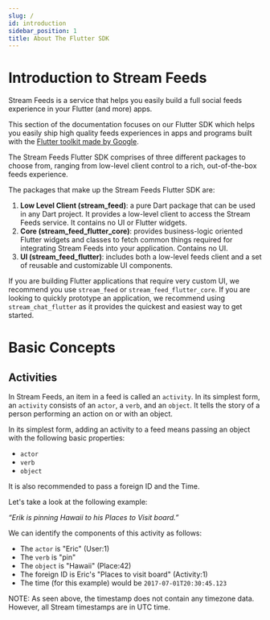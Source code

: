 ```yaml
---
slug: /
id: introduction
sidebar_position: 1
title: About The Flutter SDK
---
```

# Introduction to Stream Feeds

Stream Feeds is a service that helps you easily build a full social feeds experience in your Flutter (and more) apps.

This section of the documentation focuses on our Flutter SDK which helps you easily ship high quality feeds experiences in apps and programs built with the [Flutter toolkit made
by Google](https://flutter.dev).

The Stream Feeds Flutter SDK comprises of three different packages to choose from, ranging from low-level client control to a rich, out-of-the-box feeds experience.

The packages that make up the Stream Feeds Flutter SDK are:

1. <b>Low Level Client (stream_feed)</b>: a pure Dart package that can be used in any Dart project. It provides a low-level client to access the Stream Feeds service. It contains no UI or Flutter widgets.
2. <b>Core (stream_feed_flutter_core)</b>: provides business-logic oriented Flutter widgets and classes to fetch common things required for integrating Stream Feeds into your application. Contains no UI.
3. <b>UI (stream_feed_flutter)</b>: includes both a low-level feeds client and a set of reusable and customizable UI components.

If you are building Flutter applications that require very custom UI, we recommend you use `stream_feed` or `stream_feed_flutter_core`. If you are looking to quickly prototype an application, we recommend using `stream_chat_flutter` as it provides the quickest and easiest way to get started.

# Basic Concepts
## Activities
In Stream Feeds, an item in a feed is called an `activity`. In its simplest form, an `activity` consists of an `actor`, a `verb`, and an `object`. It tells the story of a person performing an action on or with an object.

In its simplest form, adding an activity to a feed means passing an object with the following basic properties:
* `actor`
* `verb`
* `object`

It is also recommended to pass a foreign ID and the Time.

Let's take a look at the following example:

_“Erik is pinning Hawaii to his Places to Visit board.”_

We can identify the components of this activity as follows:
* The `actor` is "Eric" (User:1)
* The `verb` is "pin"
* The `object` is "Hawaii" (Place:42)
* The foreign ID is Eric's "Places to visit board"  (Activity:1)
* The time (for this example) would be `2017-07-01T20:30:45.123`

NOTE: As seen above, the timestamp does not contain any timezone data. However, all Stream timestamps are in UTC time.